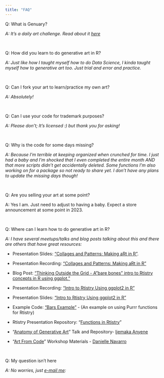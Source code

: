 ```yaml
---
title: "FAQ"
---
```


Q: What is Genuary?

*A: It's a daily art challenge. Read about it [here](https://genuary.art/)*

<br>

Q: How did you learn to do generative art in R?

*A: Just like how I taught myself how to do Data Science, I kinda taught myself how to generative art too. Just trial and error and practice.*

<br>

Q: Can I fork your art to learn/practice my own art?

*A: Absolutely!*

<br>

Q: Can I use your code for trademark purposes?

*A: Please don't; It's licensed :) but thank you for asking!*

<br>

Q: Why is the code for some days missing?

*A: Because I'm terrible at keeping organized when crunched for time. I just had a baby and I'm shocked that I even completed the entire month AND that more scripts didn't get accidentally deleted. Some functions I'm also working on for a package so not ready to share yet. I don't have any plans to update the missing days though!*

<br>

Q: Are you selling your art at some point?

A: Yes I am. Just need to adjust to having a baby. Expect a store announcement at some point in 2023.

<br>

Q: Where can I learn how to do generative art in R?

*A: I have several meetups/talks and blog posts talking about this and there are others that have great resources:*

-   Presentation Slides: ["Collages and Patterns: Making aRt in R"](https://meghansaha.github.io/collages_and_patterns/).

-   Presentation Recording: ["Collages and Patterns: Making aRt in R"](https://www.youtube.com/watch?v=hc7VaKRcrcY)

-   Blog Post: ["Thinking Outside the Grid - A"bare bones" intro to Rtistry concepts in R using ggplot."](https://www.thetidytrekker.com/post/thinking-outside-the-grid)

-   Presentation Recording: ["Intro to Rtistry Using ggplot2 in R"](https://lnkd.in/gDcQTK5d)

-   Presentation Slides: ["Intro to Rtistry Using ggplot2 in R"](https://lnkd.in/ghGDreS8)

-   Example Code: ["Bars Example"](https://github.com/Meghansaha/Functions_in_Rtistry/blob/master/scripts/bars_example.R) - (An example on using Purrr functions for Rtistry)

-   Rtistry Presentation Repository: "[Functions in Rtistry](https://github.com/Meghansaha/Functions_in_Rtistry)"

-   "[Anatomy of Generative Art](https://github.com/Ijeamakaanyene/anatomy_of_generative_art)" Talk and Repository- [Ijemaka Anyene](https://ijeamaka.art/portfolio/)

-   "[Art From Code](https://art-from-code.netlify.app/)" Workshop Materials - [Danielle Navarro](https://djnavarro.net/)

<br>

Q: My question isn't here

*A: No worries, just [e-mail me](mailto:meghanha01@gmail.com):*
